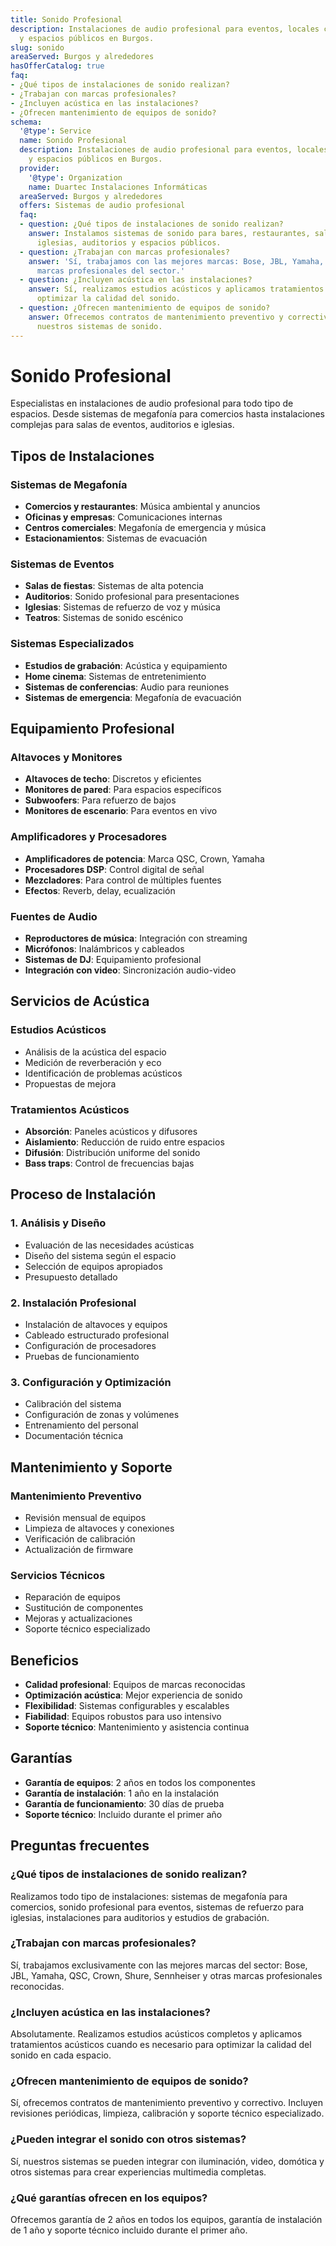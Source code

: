 ```yaml
---
title: Sonido Profesional
description: Instalaciones de audio profesional para eventos, locales comerciales
  y espacios públicos en Burgos.
slug: sonido
areaServed: Burgos y alrededores
hasOfferCatalog: true
faq:
- ¿Qué tipos de instalaciones de sonido realizan?
- ¿Trabajan con marcas profesionales?
- ¿Incluyen acústica en las instalaciones?
- ¿Ofrecen mantenimiento de equipos de sonido?
schema:
  '@type': Service
  name: Sonido Profesional
  description: Instalaciones de audio profesional para eventos, locales comerciales
    y espacios públicos en Burgos.
  provider:
    '@type': Organization
    name: Duartec Instalaciones Informáticas
  areaServed: Burgos y alrededores
  offers: Sistemas de audio profesional
  faq:
  - question: ¿Qué tipos de instalaciones de sonido realizan?
    answer: Instalamos sistemas de sonido para bares, restaurantes, salas de eventos,
      iglesias, auditorios y espacios públicos.
  - question: ¿Trabajan con marcas profesionales?
    answer: 'Sí, trabajamos con las mejores marcas: Bose, JBL, Yamaha, QSC, y otras
      marcas profesionales del sector.'
  - question: ¿Incluyen acústica en las instalaciones?
    answer: Sí, realizamos estudios acústicos y aplicamos tratamientos acústicos para
      optimizar la calidad del sonido.
  - question: ¿Ofrecen mantenimiento de equipos de sonido?
    answer: Ofrecemos contratos de mantenimiento preventivo y correctivo para todos
      nuestros sistemas de sonido.
---
```


# Sonido Profesional

Especialistas en instalaciones de audio profesional para todo tipo de espacios. Desde sistemas de megafonía para comercios hasta instalaciones complejas para salas de eventos, auditorios e iglesias.

## Tipos de Instalaciones

### Sistemas de Megafonía
- **Comercios y restaurantes**: Música ambiental y anuncios
- **Oficinas y empresas**: Comunicaciones internas
- **Centros comerciales**: Megafonía de emergencia y música
- **Estacionamientos**: Sistemas de evacuación

### Sistemas de Eventos
- **Salas de fiestas**: Sistemas de alta potencia
- **Auditorios**: Sonido profesional para presentaciones
- **Iglesias**: Sistemas de refuerzo de voz y música
- **Teatros**: Sistemas de sonido escénico

### Sistemas Especializados
- **Estudios de grabación**: Acústica y equipamiento
- **Home cinema**: Sistemas de entretenimiento
- **Sistemas de conferencias**: Audio para reuniones
- **Sistemas de emergencia**: Megafonía de evacuación

## Equipamiento Profesional

### Altavoces y Monitores
- **Altavoces de techo**: Discretos y eficientes
- **Monitores de pared**: Para espacios específicos
- **Subwoofers**: Para refuerzo de bajos
- **Monitores de escenario**: Para eventos en vivo

### Amplificadores y Procesadores
- **Amplificadores de potencia**: Marca QSC, Crown, Yamaha
- **Procesadores DSP**: Control digital de señal
- **Mezcladores**: Para control de múltiples fuentes
- **Efectos**: Reverb, delay, ecualización

### Fuentes de Audio
- **Reproductores de música**: Integración con streaming
- **Micrófonos**: Inalámbricos y cableados
- **Sistemas de DJ**: Equipamiento profesional
- **Integración con video**: Sincronización audio-video

## Servicios de Acústica

### Estudios Acústicos
- Análisis de la acústica del espacio
- Medición de reverberación y eco
- Identificación de problemas acústicos
- Propuestas de mejora

### Tratamientos Acústicos
- **Absorción**: Paneles acústicos y difusores
- **Aislamiento**: Reducción de ruido entre espacios
- **Difusión**: Distribución uniforme del sonido
- **Bass traps**: Control de frecuencias bajas

## Proceso de Instalación

### 1. Análisis y Diseño
- Evaluación de las necesidades acústicas
- Diseño del sistema según el espacio
- Selección de equipos apropiados
- Presupuesto detallado

### 2. Instalación Profesional
- Instalación de altavoces y equipos
- Cableado estructurado profesional
- Configuración de procesadores
- Pruebas de funcionamiento

### 3. Configuración y Optimización
- Calibración del sistema
- Configuración de zonas y volúmenes
- Entrenamiento del personal
- Documentación técnica

## Mantenimiento y Soporte

### Mantenimiento Preventivo
- Revisión mensual de equipos
- Limpieza de altavoces y conexiones
- Verificación de calibración
- Actualización de firmware

### Servicios Técnicos
- Reparación de equipos
- Sustitución de componentes
- Mejoras y actualizaciones
- Soporte técnico especializado

## Beneficios

- **Calidad profesional**: Equipos de marcas reconocidas
- **Optimización acústica**: Mejor experiencia de sonido
- **Flexibilidad**: Sistemas configurables y escalables
- **Fiabilidad**: Equipos robustos para uso intensivo
- **Soporte técnico**: Mantenimiento y asistencia continua

## Garantías

- **Garantía de equipos**: 2 años en todos los componentes
- **Garantía de instalación**: 1 año en la instalación
- **Garantía de funcionamiento**: 30 días de prueba
- **Soporte técnico**: Incluido durante el primer año

## Preguntas frecuentes

### ¿Qué tipos de instalaciones de sonido realizan?

Realizamos todo tipo de instalaciones: sistemas de megafonía para comercios, sonido profesional para eventos, sistemas de refuerzo para iglesias, instalaciones para auditorios y estudios de grabación.

### ¿Trabajan con marcas profesionales?

Sí, trabajamos exclusivamente con las mejores marcas del sector: Bose, JBL, Yamaha, QSC, Crown, Shure, Sennheiser y otras marcas profesionales reconocidas.

### ¿Incluyen acústica en las instalaciones?

Absolutamente. Realizamos estudios acústicos completos y aplicamos tratamientos acústicos cuando es necesario para optimizar la calidad del sonido en cada espacio.

### ¿Ofrecen mantenimiento de equipos de sonido?

Sí, ofrecemos contratos de mantenimiento preventivo y correctivo. Incluyen revisiones periódicas, limpieza, calibración y soporte técnico especializado.

### ¿Pueden integrar el sonido con otros sistemas?

Sí, nuestros sistemas se pueden integrar con iluminación, video, domótica y otros sistemas para crear experiencias multimedia completas.

### ¿Qué garantías ofrecen en los equipos?

Ofrecemos garantía de 2 años en todos los equipos, garantía de instalación de 1 año y soporte técnico incluido durante el primer año.
